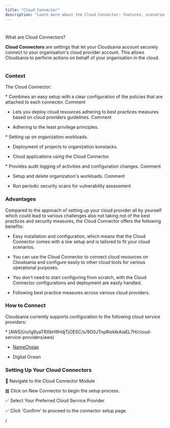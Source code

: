 ```yaml
---
title: "Cloud Connector"
description: "Learn more about the Cloud Connector: features, scenarios and setup."
---
```


#

<Info>
  What are Cloud Connectors?

  **Cloud Connectors** are settings that let your Cloudsania account securely connect to your organisation's cloud provider account. This allows Cloudsania to perform actions on behalf of your organisation in the cloud.
</Info>

#

### Context[](#context)

The Cloud Connector:

<Accordion title="Serves as a secure link between organisation cloudsania account and organisation cloud provider account." defaultOpen={false}>
  * Combines an easy setup with a clear configuration of the policies that are attached to each connector.
    Comment

  * Lets you deploy cloud resources adhering to best practices measures based on cloud providers guidelines.
    Comment

  * Adhering to the least privilege principles.
</Accordion>

<Accordion title="Runs as cloud user in cloud providers account, providing fine-grained control over." defaultOpen={false}>
  * Setting up on organization workloads.

  * Deployment of projects to organization konstacks.

  * Cloud applications using the Cloud Connector.
</Accordion>

<Accordion title="Lets you use the features that are required for business-critical scenarios." defaultOpen={false}>
  * Provides audit logging of activities and configuration changes.
    Comment

  * Setup and delete organization's workloads.
    Comment

  * Run periodic security scans for vulnerability assessment
</Accordion>

### Advantages[](https://app.gitbook.com/o/Ig9yaTRXbH9HdjTjOESC/s/9D0JTnpRisktkAiaEL7H/getting-started/cloud-connector#advantages)

Compared to the approach of setting up your cloud provider all by yourself which could lead to various challenges also not taking not of the best practices and security measures, the Cloud Connector offers the following benefits:

* Easy installation and configuration, which means that the Cloud Connector comes with a low setup and is tailored to fit your cloud scenarios.

* You can use the Cloud Connector to connect cloud resources on Cloudsania and configure easily to other cloud tools for various operational purposes.

* You don't need to start configuring from scratch, with the Cloud Connector configurations and deployment are easily handled.

* Following best practice measures across various cloud providers.

### How to Connect [](https://app.gitbook.com/o/Ig9yaTRXbH9HdjTjOESC/s/9D0JTnpRisktkAiaEL7H/getting-started/cloud-connector#how-to-connect)

Cloudsania currently supports configuration to the following cloud service providers:

<Accordion title="Cloud Service Providers" defaultOpen={true}>
  * [AWS](/o/Ig9yaTRXbH9HdjTjOESC/s/9D0JTnpRisktkAiaEL7H/cloud-service-providers/aws)

  * [NameCheap](/o/Ig9yaTRXbH9HdjTjOESC/s/9D0JTnpRisktkAiaEL7H/cloud-service-providers/namecheap)

  * Digital Ocean
</Accordion>

### Setting Up Your Cloud Connectors

📌 Navigate to the Cloud Connector Module

䷮ Click on New Connector to begin the setup process.

✅ Select Your Preferred Cloud Service Provider

✅  Click 'Confirm' to proceed to the connector setup page.

/